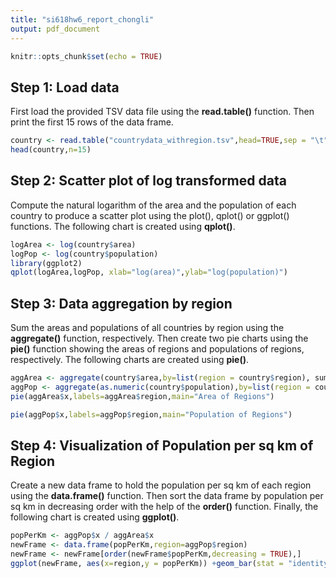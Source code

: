 ```yaml
---
title: "si618hw6_report_chongli"
output: pdf_document
---
```


```r
knitr::opts_chunk$set(echo = TRUE)
```

## Step 1: Load data

First load the provided TSV data file using the **read.table()** function. Then print the first 15 rows of the data frame.

```r
country <- read.table("countrydata_withregion.tsv",head=TRUE,sep = "\t",quote = "", fileEncoding="windows-1252")
head(country,n=15)
```

## Step 2: Scatter plot of log transformed data 

Compute the natural logarithm of the area and the population of each country to produce a scatter plot using the plot(), qplot() or ggplot() functions. The following chart is created using **qplot()**.

```r
logArea <- log(country$area)
logPop <- log(country$population)
library(ggplot2)
qplot(logArea,logPop, xlab="log(area)",ylab="log(population)")
```

## Step 3: Data aggregation by region

Sum the areas and populations of all countries by region using the **aggregate()** function, respectively. Then create two pie charts using the **pie()** function showing the areas of regions and populations of regions, respectively. The following charts are created using **pie()**.

```r
aggArea <- aggregate(country$area,by=list(region = country$region), sum)
aggPop <- aggregate(as.numeric(country$population),by=list(region = country$region), sum)
pie(aggArea$x,labels=aggArea$region,main="Area of Regions")
```

```r
pie(aggPop$x,labels=aggPop$region,main="Population of Regions")
```

## Step 4: Visualization of Population per sq km of Region

Create a new data frame to hold the population per sq km of each region using the **data.frame()** function. Then sort the data frame by population per sq km in decreasing order with the help of the **order()** function. Finally, the following chart is created using **ggplot()**.

```r
popPerKm <- aggPop$x / aggArea$x
newFrame <- data.frame(popPerKm,region=aggPop$region)
newFrame <- newFrame[order(newFrame$popPerKm,decreasing = TRUE),]
ggplot(newFrame, aes(x=region,y = popPerKm)) +geom_bar(stat = "identity")+theme(axis.text.x = element_text(angle = 60, hjust = 1)) + labs(x="region",y="Population per sq km of Regions")
```

